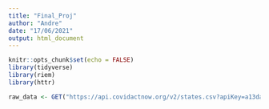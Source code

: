 ```yaml
---
title: "Final_Proj"
author: "Andre"
date: "17/06/2021"
output: html_document
---
```


```r
knitr::opts_chunk$set(echo = FALSE)
library(tidyverse)
library(riem)
library(httr)
```
```r

raw_data <- GET("https://api.covidactnow.org/v2/states.csv?apiKey=a13da1a6818345c697cc89ea4554529a")

```

